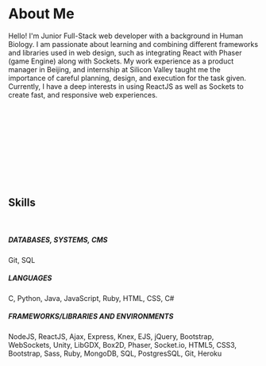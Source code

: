 # About Me


Hello! I'm Junior Full-Stack web developer with a background in Human Biology. I am passionate about learning and combining different frameworks and libraries used in web design, such as integrating React with Phaser (game Engine) along with Sockets. My work experience as a product manager in Beijing, and internship at Silicon Valley taught me the importance of careful planning, design, and execution for the task given. Currently, I have a deep interests in using ReactJS as well as Sockets to create fast, and responsive web experiences.


<br />
<br />
<br />
<br />
<br />
<br />
<br />
<br />
<br />





## Skills
<br />

##### DATABASES, SYSTEMS, CMS
Git,
SQL
##### LANGUAGES
C,
Python,
Java,
JavaScript,
Ruby,
HTML,
CSS,
C#
##### FRAMEWORKS/LIBRARIES AND ENVIRONMENTS
NodeJS,
ReactJS,
Ajax,
Express,
Knex,
EJS,
jQuery,
Bootstrap,
WebSockets,
Unity,
LibGDX,
Box2D,
Phaser,
Socket.io,
HTML5,
CSS3,
Bootstrap,
Sass,
Ruby,
MongoDB,
SQL,
PostgresSQL,
Git,
Heroku